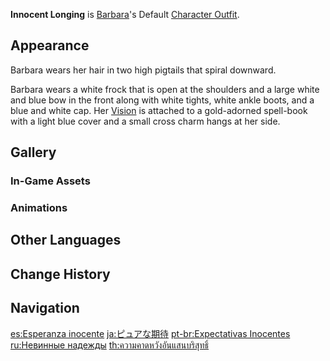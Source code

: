 {{Outfit Infobox
|id           = 201400
|image        = <gallery>
Character Barbara Full Wish.png|Wish
Character Barbara Game.png|In-Game
</gallery>
|character    = Barbara
|type         = Default
|description  = Barbara's outfit. A Deaconess's uniform from the Church of Favonius with a unique Barbara streak running through it.
|obtain       = Unlocked upon obtaining character
}}
'''Innocent Longing''' is [[Barbara]]'s Default [[Character Outfit]].

==Appearance==
<!-- Keep appearance section short and concise. Limit to 1-2 paragraphs (preferably 1 paragraph) with 3-4 sentences each. -->
Barbara wears her hair in two high pigtails that spiral downward.

Barbara wears a white frock that is open at the shoulders and a large white and blue bow in the front along with white tights, white ankle boots, and a blue and white cap. Her [[Vision]] is attached to a gold-adorned spell-book with a light blue cover and a small cross charm hangs at her side.

==Gallery==
===In-Game Assets===
{{Assets/Outfit|Innocent Longing|nomain=1}}

===Animations===
{{Preview/CharacterAnimations|Barbara|nocaption=1}}

==Other Languages==
{{Other Languages
|en      = Innocent Longing
|zhs     = 纯真期待
|zhs_rm  = Chúnzhēn Qīdài
|zht     = 純真期待
|zht_rm  = Chúnzhēn Qídài
|zh_tl   = Pure Longing
|ja      = ピュアな期待
|ja_rm   = Pyua-na Kitai
|ja_tl   = Pure Expectation
|ko      = 순수한 기대
|ko_rm   = Sunsuhan Gidae
|ko_tl   = Innocent Expectation
|es      = Esperanza inocente
|es_tl   = Innocent Hope
|fr      = Innocent espoir
|fr_tl   = Innocent Hope
|ru      = Невинные надежды
|ru_tl   = Innocent Hopes
|th      = ความคาดหวังอันแสนบริสุทธิ์
|th_rm   = Khwam-khat-wang An Saen Bo-ri-sut
|th_tl   = Purest Expectations
|vi      = Mong Đợi Ngây Thơ
|vi_tl   = Innocent Expectations
|de      = Unschuldiges Verlangen
|de_tl   = Innocent Longing
|id      = Innocent Longing
|pt      = Expectativas Inocentes
|pt_tl   = Innocent Expectations
|tr      = Masum Özlem
|tr_tl   = 
|it      = Speranza innocente
|it_tl   = Innocent Hope
}}

==Change History==
{{Change History|1.0}}

==Navigation==
{{Dressing Room Navbox|type=outfit}}

[[es:Esperanza inocente]]
[[ja:ピュアな期待]]
[[pt-br:Expectativas Inocentes]]
[[ru:Невинные надежды]]
[[th:ความคาดหวังอันแสนบริสุทธิ์]]